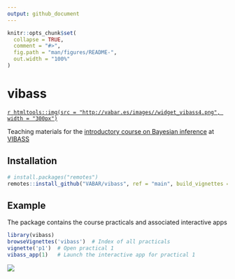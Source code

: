 ```yaml
---
output: github_document
---
```


<!-- README.md is generated from README.Rmd. Please edit that file -->

```r
knitr::opts_chunk$set(
  collapse = TRUE,
  comment = "#>",
  fig.path = "man/figures/README-",
  out.width = "100%"
)
```

# vibass
[`r htmltools::img(src = "http://vabar.es/images//widget_vibass4.png", width = "300px")`](http://vabar.es/events/vibass4/)

<!-- badges: start -->
<!-- badges: end -->

Teaching materials for the [introductory course on Bayesian inference](http://vabar.es/events/vibass4-intro/) at [VIBASS](http://vabar.es/events/vibass4/)



## Installation

```r
# install.packages("remotes")
remotes::install_github("VABAR/vibass", ref = "main", build_vignettes = TRUE, dependencies = TRUE)
```

## Example

The package contains the course practicals and associated interactive apps

```r
library(vibass)
browseVignettes('vibass')  # Index of all practicals
vignette('p1')  # Open practical 1
vibass_app(1)   # Launch the interactive app for practical 1
```

![](man/figures/p1_app.png)
